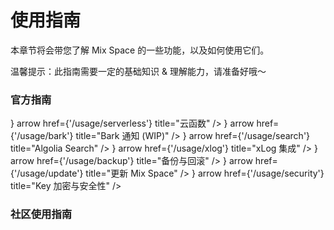 # 使用指南

本章节将会带您了解 Mix Space 的一些功能，以及如何使用它们。


<Callout>温馨提示：此指南需要一定的基础知识 & 理解能力，请准备好哦～</Callout>

### 官方指南


<Cards num={3}>
  <Card
    icon={<UilCloudDatabaseTree />}
    arrow
    href={'/usage/serverless'}
    title="云函数"
  />
  <Card
    icon={<UilLifeRing />}
    arrow
    href={'/usage/bark'}
    title="Bark 通知  (WIP)"
  />
  <Card
    icon={<UilSearchAlt />}
    arrow
    href={'/usage/search'}
    title="Algolia Search"
  />
  <Card icon={<UilBitcoin />} arrow href={'/usage/xlog'} title="xLog 集成" />
  <Card
    icon={<UilHistoryAlt />}
    arrow
    href={'/usage/backup'}
    title="备份与回滚"
  />
  <Card
    icon={<UilArrowCircleUp />}
    arrow
    href={'/usage/update'}
    title="更新 Mix Space"
  />
  <Card
    icon={<UilArrowCircleUp />}
    arrow
    href={'/usage/security'}
    title="Key 加密与安全性"
  />
</Cards>

### 社区使用指南
